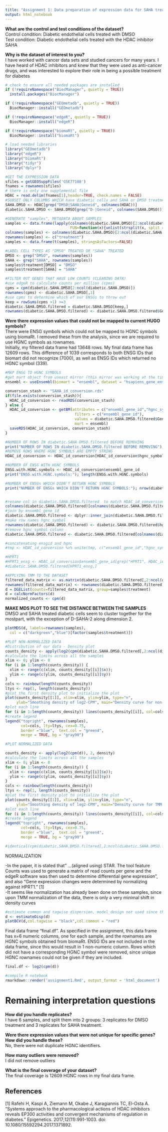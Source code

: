 ```yaml
---
title: "Assignment 1: Data preparation of expression data for SAHA treatment of diabetic endothelial cells"
output: html_notebook
---
```


**What are the control and test conditions of the dataset?**  
Control condition: Diabetic endothelial cells treated with DMSO  
Test condition: Diabetic endothelial cells  treated with the HDAC inhibitor SAHA  

**Why is the dataset of interest to you?**  
I have worked with cancer data sets and studied cancers for many years. I have heard of HDAC inhibitors and knew that they were used as anti-cancer drugs, and was interested to explore their role in being a possible treatment for diabetes  


```r
# check to ensure all needed packages are installed
if (!requireNamespace("BiocManager", quietly = TRUE))
  install.packages("BiocManager")

if (!requireNamespace("GEOmetadb", quietly = TRUE))
  BiocManager::install("GEOmetadb")

if (!requireNamespace("edgeR", quietly = TRUE))
  BiocManager::install("edgeR")

if (!requireNamespace("biomaRt", quietly = TRUE))
  BiocManager::install("biomaRt")
```



```r
# load needed libraries
library("GEOmetadb")
library("edgeR")
library("biomaRt")
library("tidyr")
library("dplyr")

```


```r
#GET THE EXPRESSION DATA
sfiles = getGEOSuppFiles('GSE77108')
fnames = rownames(sfiles)
# there is only one supplemental file
HDAC = read.delim(fnames[1],header=TRUE, check.names = FALSE)
#SUBSET ONLY COLUMNS WHICH have diabetic cells and SAHA or DMSO treatment
SAHA.DMSO <- HDAC[grep("DMSO|SAHA|Geneid", colnames(HDAC))]
diabetic.SAHA.DMSO <- SAHA.DMSO[grep("D-|Geneid", colnames(SAHA.DMSO))]
```


```r
#GENERATE "samples", METADATA ABOUT SAMPLES
samples <- data.frame(lapply(colnames(diabetic.SAHA.DMSO)[2:ncol(diabetic.SAHA.DMSO)], 
                             FUN=function(x){unlist(strsplit(x, split = "\\."))[c(2)]}))
colnames(samples) <- colnames(diabetic.SAHA.DMSO)[2:ncol(diabetic.SAHA.DMSO)]
rownames(samples) <- c("treatment")
samples <- data.frame(t(samples), stringsAsFactors=FALSE)

#LABEL CELL TYPES AS "DMSO" TREATED OR "SAHA" TREATED
DMSO <- grep("DMSO", rownames(samples))
SAHA <- grep("SAHA", rownames(samples))
samples$treatment[DMSO] = "DMSO"
samples$treatment[SAHA] = "SAHA"
```


```r
#FILTER OUT GENES THAT HAVE LOW COUNTS (CLEANING DATA)
#use edgeR to calculate counts per million (cpms)
cpms = cpm(diabetic.SAHA.DMSO[2:ncol(diabetic.SAHA.DMSO)])
rownames(cpms) <- diabetic.SAHA.DMSO[,1]
#use cpms to determine which of our ENSGs to throw out
keep = rowSums(cpms >1) >=3
diabetic.SAHA.DMSO.filtered = diabetic.SAHA.DMSO[keep,]
rownames(diabetic.SAHA.DMSO.filtered) <- diabetic.SAHA.DMSO.filtered$Geneid
```


**Were there expression values that could not be mapped to current HUGO symbols?**  
There were ENSG symbols which could not be mapped to HGNC symbols using biomaRt. I removed these from the analysis, since we are required to use HGNC symbols as rownames.  
Initially, my filtered data frame had 13648 rows. My final data frame has 12609 rows. This difference of 1039 corresponds to both ENSG IDs that biomart did not recognize (7000), as well as ENSG IDs which returned no HGNC symbol (339).  



```r
#MAP ENSG TO HGNC SYMBOLS
#get mart object from useast mirror (this mirror was working at the time of running)
ensembl <- useEnsembl(biomart = "ensembl", dataset = "hsapiens_gene_ensembl", mirror = "useast")

conversion_stash <- "SAHA_id_conversion.rds"
if(file.exists(conversion_stash)){
  HDAC_id_conversion <- readRDS(conversion_stash)
} else {
  HDAC_id_conversion <- getBM(attributes = c("ensembl_gene_id","hgnc_symbol"),
                               filters = c("ensembl_gene_id"),
                               values = diabetic.SAHA.DMSO.filtered$Geneid,
                               mart = ensembl)
  saveRDS(HDAC_id_conversion, conversion_stash)
}

#NUMBER OF ROWS IN diabetic.SAHA.DMSO.filtered BEFORE REMOVING
print("NUMBER OF ROWS IN diabetic.SAHA.DMSO.filtered BEFORE REMOVING"); nrow(diabetic.SAHA.DMSO.filtered)
#REMOVE ROWS WHERE HGNC SYMBOLS ARE EMPTY STRING
HDAC_id_conversion <- HDAC_id_conversion[HDAC_id_conversion$hgnc_symbol != "",]

#NUMBER OF ENSG WITH HGNC SYMBOLS
ENSG.with.HGNC.symbols <- HDAC_id_conversion$ensembl_gene_id
print("ENSG.with.HGNC.symbols:"); length(ENSG.with.HGNC.symbols)

#NUMBER OF ENSGs WHICH DIDN'T RETURN HGNC SYMBOLS
print("NUMBER OF ENSGs WHICH DIDN'T RETURN HGNC SYMBOLS:"); nrow(diabetic.SAHA.DMSO.filtered) - length(ENSG.with.HGNC.symbols)


#rename col in diabetic.SAHA.DMSO.filtered  to match HDAC_id_conversion
colnames(diabetic.SAHA.DMSO.filtered)[colnames(diabetic.SAHA.DMSO.filtered) == "Geneid"] <- "ensembl_gene_id"
#join by ensembl_gene_id
diabetic.SAHA.DMSO.filtered <- dplyr::inner_join(diabetic.SAHA.DMSO.filtered , HDAC_id_conversion, by="ensembl_gene_id" )
#make row names hgnc_symbol
rownames(diabetic.SAHA.DMSO.filtered) <- diabetic.SAHA.DMSO.filtered$hgnc_symbol
#remove hgnc_symbol column
diabetic.SAHA.DMSO.filtered <- diabetic.SAHA.DMSO.filtered[colnames(diabetic.SAHA.DMSO.filtered) != "hgnc_symbol"]

#concatenating ensgid and hgnc
#tmp <- HDAC_id_conversion %>% unite(tmp, c("ensembl_gene_id","hgnc_symbol")) 

#HPRT1
#HPRT1_ensg <- HDAC_id_conversion$ensembl_gene_id[grep("HPRT1", HDAC_id_conversion$hgnc_symbol)]
#diabetic.SAHA.DMSO.filtered[HPRT1_ensg,]
```



```r
#APPLYING TMM TO THE DATASET
filtered_data_matrix <- as.matrix(diabetic.SAHA.DMSO.filtered[,2:ncol(diabetic.SAHA.DMSO)])
rownames(filtered_data_matrix) <- rownames(diabetic.SAHA.DMSO.filtered)
d = DGEList(counts=filtered_data_matrix, group=samples$treatment)
d = calcNormFactors(d)
normalized_counts <- cpm(d)

```


**MAKE MDS PLOT TO SEE THE DISTANCE BETWEEN THE SAMPLES**  
DMSO and SAHA treated diabetic cells seem to cluster together for the mostpart, with the exception of D-SAHA-2 along dimension 2. 
```r

plotMDS(d, labels=rownames(samples),
  col = c("darkgreen","blue")[factor(samples$treatment)])
```



```r
#PLOT NON-NORMALIZED DATA
#Distribution of our data - Density plot
counts_density <- apply(log2(cpm(diabetic.SAHA.DMSO.filtered[,2:ncol(diabetic.SAHA.DMSO.filtered)])), 2, density)
#calculate the limits across all the samples
xlim <- 0; ylim <- 0
for (i in 1:length(counts_density)) {
  xlim <- range(c(xlim, counts_density[[i]]$x)); 
  ylim <- range(c(ylim, counts_density[[i]]$y))
}
cols <- rainbow(length(counts_density))
ltys <- rep(1, length(counts_density))
#plot the first density plot to initialize the plot
plot(counts_density[[1]], xlim=xlim, ylim=ylim, type="n", 
     ylab="Smoothing density of log2-CPM", main="Density curve for non-normalized counts per million", cex.lab = 0.85)
#plot each line
for (i in 1:length(counts_density)) lines(counts_density[[i]], col=cols[i], lty=ltys[i])
#create legend
legend("topright", rownames(samples),  
       col=cols, lty=ltys, cex=0.75, 
       border ="blue",  text.col = "green4", 
       merge = TRUE, bg = "gray90") 

#PLOT NORMALIZED DATA

counts_density <- apply(log2(cpm(d)), 2, density)
#calculate the limits across all the samples
xlim <- 0; ylim <- 0
for (i in 1:length(counts_density)) {
  xlim <- range(c(xlim, counts_density[[i]]$x)); 
  ylim <- range(c(ylim, counts_density[[i]]$y))
}
cols <- rainbow(length(counts_density))
ltys <- rep(1, length(counts_density))
#plot the first density plot to initialize the plot
plot(counts_density[[1]], xlim=xlim, ylim=ylim, type="n", 
     ylab="Smoothing density of log2-CPM", main="Density curve for TMM normalized counts per million", cex.lab = 0.85)
#plot each line
for (i in 1:length(counts_density)) lines(counts_density[[i]], col=cols[i], lty=ltys[i])
#create legend
legend("topright", rownames(samples),  
       col=cols, lty=ltys, cex=0.75, 
       border ="blue",  text.col = "green4", 
       merge = TRUE, bg = "gray90") 

#identical(cpm(diabetic.SAHA.DMSO.filtered[,2:ncol(diabetic.SAHA.DMSO.filtered)]), cpm(d$counts))
```

NORMALIZATION

-In the paper, it is stated that" ...(aligned using) STAR. The tool feature Counts was used to generate a matrix of read counts per gene and the edgeR software was then used to determine differential gene expression", and also "Gene expression changes were determined by normalizing against HPRT1." [1]  
-It seems like normalization has already been done on these samples, since upon TMM normalization of the data, there is only a very minimal shift in density curves  


```r
#estimate common and tagwise dispersion, model_design not used since there is only 1 dimension (i.e. cell type)
d <- estimateDisp(d)
plotBCV(d,col.tagwise = "black",col.common = "red")
```

Final data frame "final.df ".
As specified in the assignment, this data frame has x=6 numeric columns, one for each sample, and the rownames are HGNC symbols obtained from biomaRt. ENSG IDs are not included in the data frame, since this would result in 1 non-numeric column.  Rows which did not have a corresponding HGNC symbol were removed, since unique HGNC rownames could not be given if they are included.
```r
final.df <- log2(cpm(d))

```

```r
#compile R notebook
rmarkdown::render('assignment1.Rmd', output_format = 'html_document')
```

# Remaining interpretation questions

**How did you handle replicates?**  
I have 6 samples, and split them into 2 groups: 3 replicates for DMSO treatment and 3 replicates for SAHA treatment.

**Were there expression values that were not unique for specific genes? How did you handle these?**  
No, there were not duplicate HGNC identifiers.

**How many outliers were removed?**  
 I did not remove outliers


**What is the final coverage of your dataset?**  
The final coverage is 12609 HGNC rows in my final data frame.


## References

[1] Rafehi H, Kaspi A, Ziemann M, Okabe J, Karagiannis TC, El-Osta A. "Systems approach to the pharmacological actions of HDAC inhibitors reveals EP300 activities and convergent mechanisms of regulation in diabetes." Epigenetics. 2017;12(11):991-1003. doi: 10.1080/15592294.2017.1371892.

